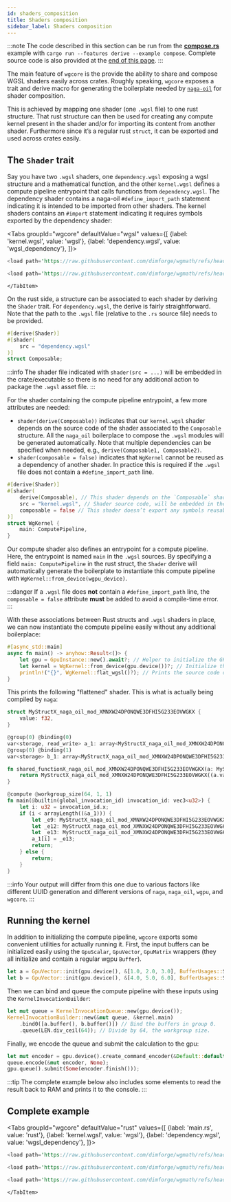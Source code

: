```yaml
---
id: shaders_composition
title: Shaders composition
sidebar_label: Shaders composition
---
```



:::note
The code described in this section can be run from the
[**compose.rs**](https://github.com/dimforge/wgmath/blob/main/crates/wgcore/examples/compose.rs) example with
`cargo run --features derive --example compose`. Complete source code is also provided at the
[end of this page](#complete-example).
:::

The main feature of `wgcore` is the provide the ability to share and compose WGSL shaders easily across crates. Roughly
speaking, `wgcore` exposes a trait and derive macro for generating the boilerplate needed by
[`naga-oil`](https://crates.io/crates/naga_oil) for shader composition.

This is achieved by mapping one shader (one `.wgsl` file) to one rust structure. That rust structure can then be used
for creating any compute kernel present in the shader and/or for importing its content from another shader. Furthermore
since it’s a regular rust `struct`, it can be exported and used across crates easily.

## The `Shader` trait

Say you have two `.wgsl` shaders, one `dependency.wgsl` exposing a wgsl structure and a mathematical function, and the other
`kernel.wgsl` defines a compute pipeline entrypoint that calls functions from `dependency.wgsl`. The dependency shader
contains a naga-oil `#define_import_path` statement indicating it is intended to be imported from other shaders. The
kernel shaders contains an `#import` statement indicating it requires symbols exported by the dependency shader:

<Tabs
groupId="wgcore"
defaultValue="wgsl"
values={[
{label: 'kernel.wgsl', value: 'wgsl'},
{label: 'dependency.wgsl', value: 'wgsl_dependency'},
]}>
  <TabItem value="wgsl">

```rust
<load path='https://raw.githubusercontent.com/dimforge/wgmath/refs/heads/main/crates/wgcore/examples/compose_kernel.wgsl' />
```

  </TabItem>
    <TabItem value="wgsl_dependency">

  ```rust
<load path='https://raw.githubusercontent.com/dimforge/wgmath/refs/heads/main/crates/wgcore/examples/compose_dependency.wgsl' />
  ```

    </TabItem>
</Tabs>

On the rust side, a structure can be associated to each shader by deriving the `Shader` trait. For `dependency.wgsl`,
the derive is fairly straightforward. Note that the path to the `.wgsl` file (relative to the `.rs` source file) needs
to be provided.

```rust
#[derive(Shader)]
#[shader(
    src = "dependency.wgsl"
)]
struct Composable;
```

:::info
The shader file indicated with `shader(src = ...)` will be embedded in the crate/executable so there is no need for
any additional action to package the `.wgsl` asset file.
:::


For the shader containing the compute pipeline entrypoint, a few more attributes are needed:
- `shader(derive(Composable))` indicates that our `kernel.wgsl` shader depends on the source code of the shader
  associated to the `Composable` structure. All the `naga_oil` boilerplace to compose the `.wgsl` modules will be
  generated automatically. Note that multiple dependencies can be specified when needed, e.g., `derive(Composable1, Composable2)`.
- `shader(composable = false)` indicates that `WgKernel` cannot be reused as a dependency of another shader. In practice
  this is required if the `.wgsl` file does not contain a `#define_import_path` line.

```rust
#[derive(Shader)]
#[shader(
    derive(Composable), // This shader depends on the `Composable` shader.
    src = "kernel.wgsl", // Shader source code, will be embedded in the exe with `include_str!`.
    composable = false // This shader doesn’t export any symbols reusable from other wgsl shaders.
)]
struct WgKernel {
    main: ComputePipeline,
}
```

Our compute shader also defines an entrypoint for a compute pipeline. Here, the entrypoint is named `main` in the `.wgsl`
sources. By specifying a field `main: ComputePipeline` in the rust struct, the `Shader` derive will automatically generate
the boilerplate to instantiate this compute pipeline with `WgKernel::from_device(wgpu_device)`.

:::danger
If a `.wgsl` file does **not** contain a `#define_import_path` line, the `composable = false` attribute **must** be added
to avoid a compile-time error.
:::

With these associations between Rust structs and `.wgsl` shaders in place, we can now instantiate the compute pipeline
easily without any additional boilerplace:

```rust
#[async_std::main]
async fn main() -> anyhow::Result<()> {
    let gpu = GpuInstance::new().await?; // Helper to initialize the GPU device and queue.
    let kernel = WgKernel::from_device(gpu.device())?; // Initialize the compute pipeline
    println!("{}", WgKernel::flat_wgsl()?); // Prints the source code of your kernel after all dependency resolution.
}
```
This prints the following "flattened" shader. This is what is actually being compiled by `naga`:

```rust
struct MyStructX_naga_oil_mod_XMNXW24DPONQWE3DFHI5G233EOVWGKX {
    value: f32,
}

@group(0) @binding(0)
var<storage, read_write> a_1: array<MyStructX_naga_oil_mod_XMNXW24DPONQWE3DFHI5G233EOVWGKX>;
@group(0) @binding(1)
var<storage> b_1: array<MyStructX_naga_oil_mod_XMNXW24DPONQWE3DFHI5G233EOVWGKX>;

fn shared_functionX_naga_oil_mod_XMNXW24DPONQWE3DFHI5G233EOVWGKX(a: MyStructX_naga_oil_mod_XMNXW24DPONQWE3DFHI5G233EOVWGKX, b: MyStructX_naga_oil_mod_XMNXW24DPONQWE3DFHI5G233EOVWGKX) -> MyStructX_naga_oil_mod_XMNXW24DPONQWE3DFHI5G233EOVWGKX {
    return MyStructX_naga_oil_mod_XMNXW24DPONQWE3DFHI5G233EOVWGKX((a.value + b.value));
}

@compute @workgroup_size(64, 1, 1)
fn main(@builtin(global_invocation_id) invocation_id: vec3<u32>) {
    let i: u32 = invocation_id.x;
    if (i < arrayLength((&a_1))) {
        let _e9: MyStructX_naga_oil_mod_XMNXW24DPONQWE3DFHI5G233EOVWGKX = a_1[i];
        let _e12: MyStructX_naga_oil_mod_XMNXW24DPONQWE3DFHI5G233EOVWGKX = b_1[i];
        let _e13: MyStructX_naga_oil_mod_XMNXW24DPONQWE3DFHI5G233EOVWGKX = shared_functionX_naga_oil_mod_XMNXW24DPONQWE3DFHI5G233EOVWGKX(_e9, _e12);
        a_1[i] = _e13;
        return;
    } else {
        return;
    }
}
```

:::info
Your output will differ from this one due to various factors like different UUID generation and different versions of
`naga`, `naga_oil`, `wgpu`, and `wgcore`.
:::

## Running the kernel

In addition to initializing the compute pipeline, `wgcore` exports some convenient utilities for actually running it.
First, the input buffers can be initialized easily using the `GpuScalar`, `GpuVector`, `GpuMatrix` wrappers (they all
initialize and contain a regular wgpu `Buffer`).

```rust
let a = GpuVector::init(gpu.device(), &[1.0, 2.0, 3.0], BufferUsages::STORAGE);
let b = GpuVector::init(gpu.device(), &[4.0, 5.0, 6.0], BufferUsages::STORAGE);
```

Then we can bind and queue the compute pipeline with these inputs using the `KernelInvocationBuilder`:
```rust
let mut queue = KernelInvocationQueue::new(gpu.device());
KernelInvocationBuilder::new(&mut queue, &kernel.main)
    .bind0([a.buffer(), b.buffer()]) // Bind the buffers in group 0.
    .queue(LEN.div_ceil(64)); // Divide by 64, the workgroup size.
```

Finally, we encode the queue and submit the calculation to the gpu:
```rust
let mut encoder = gpu.device().create_command_encoder(&Default::default());
queue.encode(&mut encoder, None);
gpu.queue().submit(Some(encoder.finish()));
```

:::tip
The complete example below also includes some elements to read the result back to RAM and prints it to the console.
:::

## Complete example

<Tabs
groupId="wgcore"
defaultValue="rust"
values={[
{label: 'main.rs', value: 'rust'},
{label: 'kernel.wgsl', value: 'wgsl'},
{label: 'dependency.wgsl', value: 'wgsl_dependency'},
]}>
<TabItem value="rust">

```rust
<load path='https://raw.githubusercontent.com/dimforge/wgmath/refs/heads/main/crates/wgcore/examples/compose.rs' />
```

  </TabItem>
  <TabItem value="wgsl">

```rust
<load path='https://raw.githubusercontent.com/dimforge/wgmath/refs/heads/main/crates/wgcore/examples/compose_kernel.wgsl' />
```

  </TabItem>
    <TabItem value="wgsl_dependency">

  ```rust
<load path='https://raw.githubusercontent.com/dimforge/wgmath/refs/heads/main/crates/wgcore/examples/compose_dependency.wgsl' />
  ```

    </TabItem>
</Tabs>